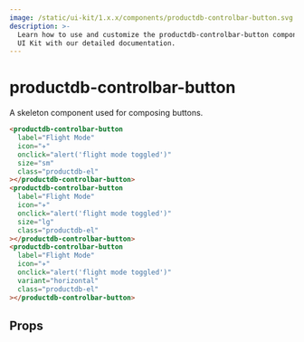```yaml
---
image: /static/ui-kit/1.x.x/components/productdb-controlbar-button.svg
description: >-
  Learn how to use and customize the productdb-controlbar-button component in ProductDB's
  UI Kit with our detailed documentation.
---
```


# productdb-controlbar-button

A skeleton component used for composing buttons.

```html
<productdb-controlbar-button
  label="Flight Mode"
  icon="✈️"
  onclick="alert('flight mode toggled')"
  size="sm"
  class="productdb-el"
></productdb-controlbar-button>
<productdb-controlbar-button
  label="Flight Mode"
  icon="✈️"
  onclick="alert('flight mode toggled')"
  size="lg"
  class="productdb-el"
></productdb-controlbar-button>
<productdb-controlbar-button
  label="Flight Mode"
  icon="✈️"
  onclick="alert('flight mode toggled')"
  variant="horizontal"
  class="productdb-el"
></productdb-controlbar-button>
```

## Props

<PropsTable of="productdb-controlbar-button" />

<head>
  <title>UI Kit productdb-controlbar-button</title>
</head>
